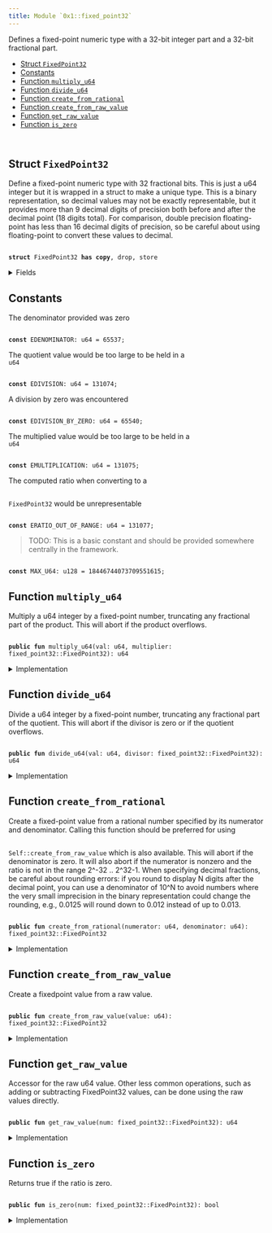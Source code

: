```yaml
---
title: Module `0x1::fixed_point32`
---
```


Defines a fixed-point numeric type with a 32-bit integer part and
a 32-bit fractional part.


-  [Struct `FixedPoint32`](#0x1_fixed_point32_FixedPoint32)
-  [Constants](#@Constants_0)
-  [Function `multiply_u64`](#0x1_fixed_point32_multiply_u64)
-  [Function `divide_u64`](#0x1_fixed_point32_divide_u64)
-  [Function `create_from_rational`](#0x1_fixed_point32_create_from_rational)
-  [Function `create_from_raw_value`](#0x1_fixed_point32_create_from_raw_value)
-  [Function `get_raw_value`](#0x1_fixed_point32_get_raw_value)
-  [Function `is_zero`](#0x1_fixed_point32_is_zero)


<pre><code>
</code></pre>



<Link id="0x1_fixed_point32_FixedPoint32"></Link>

## Struct `FixedPoint32`

Define a fixed-point numeric type with 32 fractional bits.
This is just a u64 integer but it is wrapped in a struct to
make a unique type. This is a binary representation, so decimal
values may not be exactly representable, but it provides more
than 9 decimal digits of precision both before and after the
decimal point (18 digits total). For comparison, double precision
floating-point has less than 16 decimal digits of precision, so
be careful about using floating-point to convert these values to
decimal.


<pre><code>
<b>struct</b> <Link href="../move-stdlib/fixed_point32.md#0x1_fixed_point32_FixedPoint32">FixedPoint32</Link> <b>has</b> <b>copy</b>, drop, store
</code></pre>



<details>
<summary>Fields</summary>


<dl>
<dt>
<code>
value: u64</code>
</dt>
<dd>

</dd>
</dl>


</details>

<Link id="@Constants_0"></Link>

## Constants


<Link id="0x1_fixed_point32_EDENOMINATOR"></Link>

The denominator provided was zero


<pre><code>
<b>const</b> <Link href="../move-stdlib/fixed_point32.md#0x1_fixed_point32_EDENOMINATOR">EDENOMINATOR</Link>: u64 = 65537;
</code></pre>



<Link id="0x1_fixed_point32_EDIVISION"></Link>

The quotient value would be too large to be held in a <code>
u64</code>


<pre><code>
<b>const</b> <Link href="../move-stdlib/fixed_point32.md#0x1_fixed_point32_EDIVISION">EDIVISION</Link>: u64 = 131074;
</code></pre>



<Link id="0x1_fixed_point32_EDIVISION_BY_ZERO"></Link>

A division by zero was encountered


<pre><code>
<b>const</b> <Link href="../move-stdlib/fixed_point32.md#0x1_fixed_point32_EDIVISION_BY_ZERO">EDIVISION_BY_ZERO</Link>: u64 = 65540;
</code></pre>



<Link id="0x1_fixed_point32_EMULTIPLICATION"></Link>

The multiplied value would be too large to be held in a <code>
u64</code>


<pre><code>
<b>const</b> <Link href="../move-stdlib/fixed_point32.md#0x1_fixed_point32_EMULTIPLICATION">EMULTIPLICATION</Link>: u64 = 131075;
</code></pre>



<Link id="0x1_fixed_point32_ERATIO_OUT_OF_RANGE"></Link>

The computed ratio when converting to a <code>
<Link href="../move-stdlib/fixed_point32.md#0x1_fixed_point32_FixedPoint32">FixedPoint32</Link></code> would be unrepresentable


<pre><code>
<b>const</b> <Link href="../move-stdlib/fixed_point32.md#0x1_fixed_point32_ERATIO_OUT_OF_RANGE">ERATIO_OUT_OF_RANGE</Link>: u64 = 131077;
</code></pre>



<Link id="0x1_fixed_point32_MAX_U64"></Link>

> TODO: This is a basic constant and should be provided somewhere centrally in the framework.


<pre><code>
<b>const</b> <Link href="../move-stdlib/fixed_point32.md#0x1_fixed_point32_MAX_U64">MAX_U64</Link>: u128 = 18446744073709551615;
</code></pre>



<Link id="0x1_fixed_point32_multiply_u64"></Link>

## Function `multiply_u64`

Multiply a u64 integer by a fixed-point number, truncating any
fractional part of the product. This will abort if the product
overflows.


<pre><code>
<b>public</b> <b>fun</b> <Link href="../move-stdlib/fixed_point32.md#0x1_fixed_point32_multiply_u64">multiply_u64</Link>(val: u64, multiplier: <Link href="../move-stdlib/fixed_point32.md#0x1_fixed_point32_FixedPoint32">fixed_point32::FixedPoint32</Link>): u64
</code></pre>



<details>
<summary>Implementation</summary>


<pre><code>
<b>public</b> <b>fun</b> <Link href="../move-stdlib/fixed_point32.md#0x1_fixed_point32_multiply_u64">multiply_u64</Link>(val: u64, multiplier: <Link href="../move-stdlib/fixed_point32.md#0x1_fixed_point32_FixedPoint32">FixedPoint32</Link>): u64 \{
    // The product of two 64 bit values <b>has</b> 128 bits, so perform the
    // multiplication <b>with</b> u128 <Link href="../iota-framework/types.md#0x2_types">types</Link> and keep the full 128 bit product
    // <b>to</b> avoid losing accuracy.
    <b>let</b> unscaled_product = val <b>as</b> u128 * (multiplier.value <b>as</b> u128);
    // The unscaled product <b>has</b> 32 fractional bits (from the multiplier)
    // so rescale it by shifting away the low bits.
    <b>let</b> product = unscaled_product &gt;&gt; 32;
    // Check whether the value is too large.
    <b>assert</b>!(product &lt;= <Link href="../move-stdlib/fixed_point32.md#0x1_fixed_point32_MAX_U64">MAX_U64</Link>, <Link href="../move-stdlib/fixed_point32.md#0x1_fixed_point32_EMULTIPLICATION">EMULTIPLICATION</Link>);
    product <b>as</b> u64
}
</code></pre>



</details>

<Link id="0x1_fixed_point32_divide_u64"></Link>

## Function `divide_u64`

Divide a u64 integer by a fixed-point number, truncating any
fractional part of the quotient. This will abort if the divisor
is zero or if the quotient overflows.


<pre><code>
<b>public</b> <b>fun</b> <Link href="../move-stdlib/fixed_point32.md#0x1_fixed_point32_divide_u64">divide_u64</Link>(val: u64, divisor: <Link href="../move-stdlib/fixed_point32.md#0x1_fixed_point32_FixedPoint32">fixed_point32::FixedPoint32</Link>): u64
</code></pre>



<details>
<summary>Implementation</summary>


<pre><code>
<b>public</b> <b>fun</b> <Link href="../move-stdlib/fixed_point32.md#0x1_fixed_point32_divide_u64">divide_u64</Link>(val: u64, divisor: <Link href="../move-stdlib/fixed_point32.md#0x1_fixed_point32_FixedPoint32">FixedPoint32</Link>): u64 \{
    // Check for division by zero.
    <b>assert</b>!(divisor.value != 0, <Link href="../move-stdlib/fixed_point32.md#0x1_fixed_point32_EDIVISION_BY_ZERO">EDIVISION_BY_ZERO</Link>);
    // First convert <b>to</b> 128 bits and then shift left <b>to</b>
    // add 32 fractional zero bits <b>to</b> the dividend.
    <b>let</b> scaled_value = val <b>as</b> u128 &lt;&lt; 32;
    <b>let</b> quotient = scaled_value / (divisor.value <b>as</b> u128);
    // Check whether the value is too large.
    <b>assert</b>!(quotient &lt;= <Link href="../move-stdlib/fixed_point32.md#0x1_fixed_point32_MAX_U64">MAX_U64</Link>, <Link href="../move-stdlib/fixed_point32.md#0x1_fixed_point32_EDIVISION">EDIVISION</Link>);
    // the value may be too large, which will cause the cast <b>to</b> fail
    // <b>with</b> an arithmetic error.
    quotient <b>as</b> u64
}
</code></pre>



</details>

<Link id="0x1_fixed_point32_create_from_rational"></Link>

## Function `create_from_rational`

Create a fixed-point value from a rational number specified by its
numerator and denominator. Calling this function should be preferred
for using <code>
<Link href="../move-stdlib/fixed_point32.md#0x1_fixed_point32_create_from_raw_value">Self::create_from_raw_value</Link></code> which is also available.
This will abort if the denominator is zero. It will also
abort if the numerator is nonzero and the ratio is not in the range
2^-32 .. 2^32-1. When specifying decimal fractions, be careful about
rounding errors: if you round to display N digits after the decimal
point, you can use a denominator of 10^N to avoid numbers where the
very small imprecision in the binary representation could change the
rounding, e.g., 0.0125 will round down to 0.012 instead of up to 0.013.


<pre><code>
<b>public</b> <b>fun</b> <Link href="../move-stdlib/fixed_point32.md#0x1_fixed_point32_create_from_rational">create_from_rational</Link>(numerator: u64, denominator: u64): <Link href="../move-stdlib/fixed_point32.md#0x1_fixed_point32_FixedPoint32">fixed_point32::FixedPoint32</Link>
</code></pre>



<details>
<summary>Implementation</summary>


<pre><code>
<b>public</b> <b>fun</b> <Link href="../move-stdlib/fixed_point32.md#0x1_fixed_point32_create_from_rational">create_from_rational</Link>(numerator: u64, denominator: u64): <Link href="../move-stdlib/fixed_point32.md#0x1_fixed_point32_FixedPoint32">FixedPoint32</Link> \{
    // If the denominator is zero, this will <b>abort</b>.
    // Scale the numerator <b>to</b> have 64 fractional bits and the denominator
    // <b>to</b> have 32 fractional bits, so that the quotient will have 32
    // fractional bits.
    <b>let</b> scaled_numerator = numerator <b>as</b> u128 &lt;&lt; 64;
    <b>let</b> scaled_denominator = denominator <b>as</b> u128 &lt;&lt; 32;
    <b>assert</b>!(scaled_denominator != 0, <Link href="../move-stdlib/fixed_point32.md#0x1_fixed_point32_EDENOMINATOR">EDENOMINATOR</Link>);
    <b>let</b> quotient = scaled_numerator / scaled_denominator;
    <b>assert</b>!(quotient != 0 || numerator == 0, <Link href="../move-stdlib/fixed_point32.md#0x1_fixed_point32_ERATIO_OUT_OF_RANGE">ERATIO_OUT_OF_RANGE</Link>);
    // Return the quotient <b>as</b> a fixed-point number. We first need <b>to</b> check whether the cast
    // can succeed.
    <b>assert</b>!(quotient &lt;= <Link href="../move-stdlib/fixed_point32.md#0x1_fixed_point32_MAX_U64">MAX_U64</Link>, <Link href="../move-stdlib/fixed_point32.md#0x1_fixed_point32_ERATIO_OUT_OF_RANGE">ERATIO_OUT_OF_RANGE</Link>);
    <Link href="../move-stdlib/fixed_point32.md#0x1_fixed_point32_FixedPoint32">FixedPoint32</Link> \{ value: quotient <b>as</b> u64 }
}
</code></pre>



</details>

<Link id="0x1_fixed_point32_create_from_raw_value"></Link>

## Function `create_from_raw_value`

Create a fixedpoint value from a raw value.


<pre><code>
<b>public</b> <b>fun</b> <Link href="../move-stdlib/fixed_point32.md#0x1_fixed_point32_create_from_raw_value">create_from_raw_value</Link>(value: u64): <Link href="../move-stdlib/fixed_point32.md#0x1_fixed_point32_FixedPoint32">fixed_point32::FixedPoint32</Link>
</code></pre>



<details>
<summary>Implementation</summary>


<pre><code>
<b>public</b> <b>fun</b> <Link href="../move-stdlib/fixed_point32.md#0x1_fixed_point32_create_from_raw_value">create_from_raw_value</Link>(value: u64): <Link href="../move-stdlib/fixed_point32.md#0x1_fixed_point32_FixedPoint32">FixedPoint32</Link> \{
    <Link href="../move-stdlib/fixed_point32.md#0x1_fixed_point32_FixedPoint32">FixedPoint32</Link> \{ value }
}
</code></pre>



</details>

<Link id="0x1_fixed_point32_get_raw_value"></Link>

## Function `get_raw_value`

Accessor for the raw u64 value. Other less common operations, such as
adding or subtracting FixedPoint32 values, can be done using the raw
values directly.


<pre><code>
<b>public</b> <b>fun</b> <Link href="../move-stdlib/fixed_point32.md#0x1_fixed_point32_get_raw_value">get_raw_value</Link>(num: <Link href="../move-stdlib/fixed_point32.md#0x1_fixed_point32_FixedPoint32">fixed_point32::FixedPoint32</Link>): u64
</code></pre>



<details>
<summary>Implementation</summary>


<pre><code>
<b>public</b> <b>fun</b> <Link href="../move-stdlib/fixed_point32.md#0x1_fixed_point32_get_raw_value">get_raw_value</Link>(num: <Link href="../move-stdlib/fixed_point32.md#0x1_fixed_point32_FixedPoint32">FixedPoint32</Link>): u64 \{
    num.value
}
</code></pre>



</details>

<Link id="0x1_fixed_point32_is_zero"></Link>

## Function `is_zero`

Returns true if the ratio is zero.


<pre><code>
<b>public</b> <b>fun</b> <Link href="../move-stdlib/fixed_point32.md#0x1_fixed_point32_is_zero">is_zero</Link>(num: <Link href="../move-stdlib/fixed_point32.md#0x1_fixed_point32_FixedPoint32">fixed_point32::FixedPoint32</Link>): bool
</code></pre>



<details>
<summary>Implementation</summary>


<pre><code>
<b>public</b> <b>fun</b> <Link href="../move-stdlib/fixed_point32.md#0x1_fixed_point32_is_zero">is_zero</Link>(num: <Link href="../move-stdlib/fixed_point32.md#0x1_fixed_point32_FixedPoint32">FixedPoint32</Link>): bool \{
    num.value == 0
}
</code></pre>



</details>
